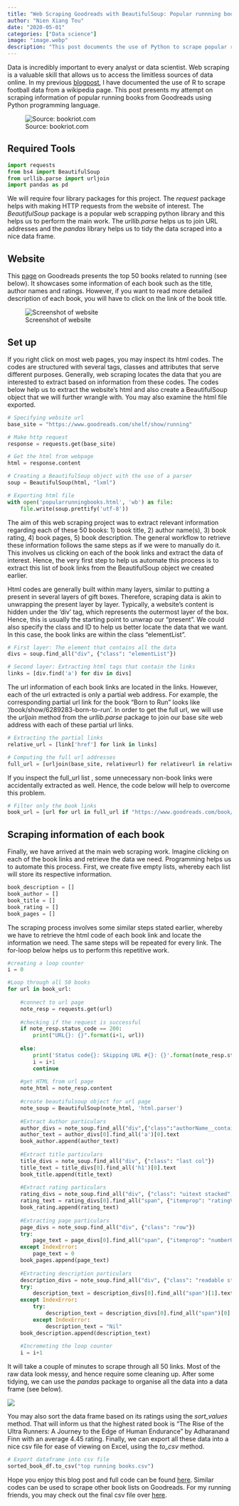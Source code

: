 ```yaml
---
title: "Web Scraping Goodreads with BeautifulSoup: Popular runnning books"
author: "Nien Xiang Tou"
date: "2020-05-01"
categories: ["Data science"]
image: "image.webp"
description: "This post documents the use of Python to scrape popular running books from Goodreads using the BeautifulSoup package."
---
```


Data is incredibly important to every analyst or data scientist. Web scraping is a valuable skill that allows us to access the limitless sources of data online. In my previous [[blogpost]{.underline}](https://www.nienxiangtou.com/posts/web-scraping-and-data-visualising-with-r-epl19/20-goal-stats/), I have documented the use of R to scrape football data from a wikipedia page. This post presents my attempt on scraping information of popular running books from Goodreads using Python programming language.

![Source: bookriot.com](image.webp){fig-align="center"}

## Required Tools

``` python
import requests
from bs4 import BeautifulSoup
from urllib.parse import urljoin
import pandas as pd
```

We will require four library packages for this project. The *request* package helps with making HTTP requests from the website of interest. The *BeautifulSoup* package is a popular web scrapping python library and this helps us to perform the main work. The *urllib.parse* helps us to join URL addresses and the *pandas* library helps us to tidy the data scraped into a nice data frame.

## Website

This [[page]{.underline}](https://www.goodreads.com/shelf/show/running) on Goodreads presents the top 50 books related to running (see below). It showcases some information of each book such as the title, author names and ratings. However, if you want to read more detailed description of each book, you will have to click on the link of the book title.

![Screenshot of website](image2.webp){fig-align="center"}

## Set up

If you right click on most web pages, you may inspect its html codes. The codes are structured with several tags, classes and attributes that serve different purposes. Generally, web scraping locates the data that you are interested to extract based on information from these codes. The codes below help us to extract the website's html and also create a BeautifulSoup object that we will further wrangle with. You may also examine the html file exported.

``` python
# Specifying website url
base_site = "https://www.goodreads.com/shelf/show/running" 

# Make http request
response = requests.get(base_site)

# Get the html from webpage
html = response.content

# Creating a BeautifulSoup object with the use of a parser
soup = BeautifulSoup(html, "lxml")

# Exporting html file
with open('popularrunningbooks.html', 'wb') as file:
    file.write(soup.prettify('utf-8'))
```

The aim of this web scraping project was to extract relevant information regarding each of these 50 books: 1) book title, 2) author name(s), 3) book rating, 4) book pages, 5) book description. The general workflow to retrieve these information follows the same steps as if we were to manually do it. This involves us clicking on each of the book links and extract the data of interest. Hence, the very first step to help us automate this process is to extract this list of book links from the BeautifulSoup object we created earlier.

Html codes are generally built within many layers, similar to putting a present in several layers of gift boxes. Therefore, scraping data is akin to unwrapping the present layer by layer. Typically, a website's content is hidden under the 'div' tag, which represents the outermost layer of the box. Hence, this is usually the starting point to unwrap our "present". We could also specify the class and ID to help us better locate the data that we want. In this case, the book links are within the class "elementList".

``` python
# First layer: The element that contains all the data
divs = soup.find_all("div", {"class": "elementList"})

# Second layer: Extracting html tags that contain the links
links = [div.find('a') for div in divs]
```

The url information of each book links are located in the links. However, each of the url extracted is only a partial web address. For example, the corresponding partial url link for the book "Born to Run" looks like '/book/show/6289283-born-to-run'. In order to get the full url, we will use the *urljoin* method from the *urllib.parse* package to join our base site web address with each of these partial url links.

``` python
# Extracting the partial links  
relative_url = [link['href'] for link in links]  

# Computing the full url addresses 
full_url = [urljoin(base_site, relativeurl) for relativeurl in relative_url]
```

If you inspect the full_url list , some unnecessary non-book links were accidentally extracted as well. Hence, the code below will help to overcome this problem.

``` python
# Filter only the book links
book_url = [url for url in full_url if "https://www.goodreads.com/book/show" in url]
```

## Scraping information of each book

Finally, we have arrived at the main web scraping work. Imagine clicking on each of the book links and retrieve the data we need. Programming helps us to automate this process. First, we create five empty lists, whereby each list will store its respective information.

``` python
book_description = []
book_author = []
book_title = []
book_rating = []
book_pages = []
```

The scraping process involves some similar steps stated earlier, whereby we have to retrieve the html code of each book link and locate the information we need. The same steps will be repeated for every link. The for-loop below helps us to perform this repetitive work.

``` python
#creating a loop counter
i = 0

#Loop through all 50 books
for url in book_url:
    
    #connect to url page
    note_resp = requests.get(url)
    
    #checking if the request is successful
    if note_resp.status_code == 200:
        print("URL{}: {}".format(i+1, url))
    
    else:
        print('Status code{}: Skipping URL #{}: {}'.format(note_resp.status_code, i+1, url))
        i = i+1
        continue
    
    #get HTML from url page
    note_html = note_resp.content
    
    #create beautifulsoup object for url page
    note_soup = BeautifulSoup(note_html, 'html.parser')
    
    #Extract Author particulars
    author_divs = note_soup.find_all("div",{"class":"authorName__container"})
    author_text = author_divs[0].find_all('a')[0].text
    book_author.append(author_text)
    
    #Extract title particulars
    title_divs = note_soup.find_all("div", {"class": "last col"})
    title_text = title_divs[0].find_all('h1')[0].text
    book_title.append(title_text)
    
    #Extract rating particulars
    rating_divs = note_soup.find_all("div", {"class": "uitext stacked", "id": "bookMeta"})
    rating_text = rating_divs[0].find_all("span", {"itemprop": "ratingValue"})[0].text
    book_rating.append(rating_text)
    
    #Extracting page particulars
    page_divs = note_soup.find_all("div", {"class": "row"})
    try:
        page_text = page_divs[0].find_all("span", {"itemprop": "numberOfPages"})[0].text.strip('pages')
    except IndexError:
        page_text = 0
    book_pages.append(page_text)
    
    #Extracting description particulars
    description_divs = note_soup.find_all("div", {"class": "readable stacked", "id": "description"})
    try:
        description_text = description_divs[0].find_all("span")[1].text
    except IndexError:
        try:
            description_text = description_divs[0].find_all("span")[0].text
        except IndexError:
            description_text = "Nil"
    book_description.append(description_text)
        
    #Incremeting the loop counter
    i = i+1
```

It will take a couple of minutes to scrape through all 50 links. Most of the raw data look messy, and hence require some cleaning up. After some tidying, we can use the *pandas* package to organise all the data into a data frame (see below).

![](image3.webp)

You may also sort the data frame based on its ratings using the *sort_values* method. That will inform us that the highest rated book is "The Rise of the Ultra Runners: A Journey to the Edge of Human Endurance" by Adharanand Finn with an average 4.45 rating. Finally, we can export all these data into a nice csv file for ease of viewing on Excel, using the *to_csv* method.

``` python
# Export dataframe into csv file
sorted_book_df.to_csv("top running books.csv")
```

Hope you enjoy this blog post and full code can be found [[here]{.underline}](https://gist.github.com/nxrunning/c66139ef0dbea01a565e918959622de3). Similar codes can be used to scrape other book lists on Goodreads. For my running friends, you may check out the final csv file over [[here]{.underline}](https://github.com/nxrunning/codelibrary/blob/nxrunning-webscraping-goodreads/top%20running%20books.csv).
